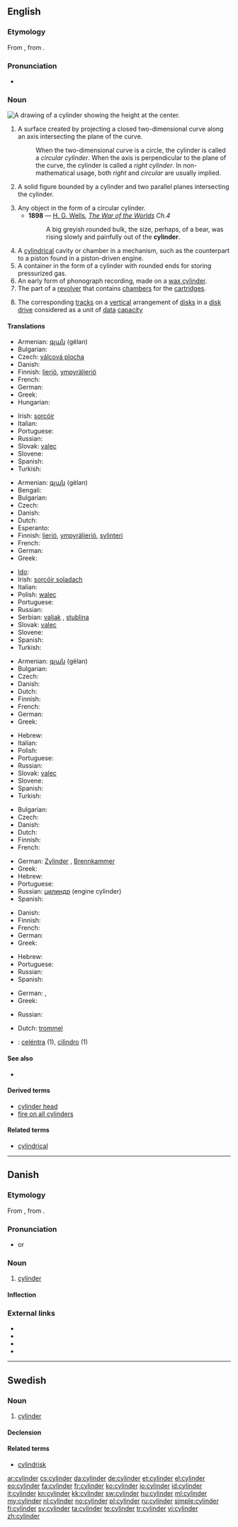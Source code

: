 ==English==

===Etymology===
From {{etyl|la|en}} {{term|cylindrus|lang=la}}, from {{etyl|grc|en}} {{term|κύλινδρος|tr=kulindros|lang=grc|sc=polytonic}}.

===Pronunciation===
* {{audio|en-us-cylinder.ogg|Audio (US)}}

===Noun===
[[Image:Cylinder geometry.svg|thumb|right|A drawing of a cylinder showing the height at the center.]]
{{en-noun}}

# {{geometry}} A surface created by projecting a closed two-dimensional curve along an axis intersecting the plane of the curve.
#: When the two-dimensional curve is a circle, the cylinder is called a ''circular cylinder''. When the axis is perpendicular to the plane of the curve, the cylinder is called a ''right cylinder''.  In non-mathematical usage, both ''right'' and ''circular'' are usually implied.
# {{geometry}} A solid figure bounded by a cylinder and two parallel planes intersecting the cylinder.
# Any object in the form of a circular cylinder.
#* '''1898''' — [[w:H. G. Wells|H. G. Wells]], ''[http://en.wikisource.org/wiki/The_War_of_the_Worlds The War of the Worlds] Ch.4''
#*: A big greyish rounded bulk, the size, perhaps, of a bear, was rising slowly and painfully out of the '''cylinder'''.
# A [[cylindrical]] cavity or chamber in a mechanism, such as the counterpart to a piston found in a piston-driven engine.
# A container in the form of a cylinder with rounded ends for storing pressurized gas.
# An early form of phonograph recording, made on a [[wax cylinder]].
# The part of a [[revolver]] that contains [[chamber]]s for the [[cartridge]]s.
#{{computing}} The corresponding [[track]]s on a [[vertical]] arrangement of [[disk]]s in a [[disk drive]] considered as a unit of [[data]] [[capacity]]

====Translations====
{{trans-top|geometry: surface}}
* Armenian: [[գլան]] (gëlan)
* Bulgarian: {{t|bg|цилиндър|m}}
* Czech: [[válcová plocha]] {{f}}
* Danish: {{t+|da|cylinder|c}}
* Finnish: [[lieriö]], [[ympyrälieriö]]
* French: {{t+|fr|cylindre|m}}
* German: {{t+|de|Zylinder|m}}
* Greek: {{t|el|κύλινδρος|m|tr=kýlindros}}
* Hungarian: {{t+|hu|henger}}
{{trans-mid}}
* Irish: [[sorcóir]] {{m}}
* Italian: {{t+|it|cilindro|m}}
* Portuguese: {{t+|pt|cilindro|m}}
* Russian: {{t+|ru|цилиндр|m}}
* Slovak: [[valec]] {{m}}
* Slovene: {{t+|sl|valj|m}}
* Spanish: {{t-|es|cilindro|m}}
* Turkish: {{t+|tr|silindir}}
{{trans-bottom}}

{{trans-top|geometry: solid}}
* Armenian: [[գլան]] (gëlan)
* Bengali: {{t|bn|বেলন}}
* Bulgarian: {{t|bg|цилиндър|m}}
* Czech: {{t+|cs|válec|m}}
* Danish: {{t+|da|cylinder|c}}
* Dutch: {{t+|nl|cilinder|m}}
* Esperanto: {{t-|eo|cilindro|xs=Esperanto}}
* Finnish: [[lieriö]], [[ympyrälieriö]], [[sylinteri]]
* French: {{t+|fr|cylindre|m}}
* German: {{t+|de|Zylinder|m}}
* Greek: {{t|el|κύλινδρος|m|tr=kýlindros}}
{{trans-mid}}
* [[Ido]]: {{t+|io|cilindro|xs=Ido}}
* Irish: [[sorcóir soladach]] {{m}}
* Italian: {{t+|it|cilindro|m}}
* Polish: [[walec]] {{m}}
* Portuguese: {{t+|pt|cilindro|m}}
* Russian: {{t+|ru|цилиндр|m}}
* Serbian: [[valjak]] {{m}}, [[stublina]] {{f}}
* Slovak: [[valec]] {{m}}
* Slovene: {{t+|sl|valj|m}}
* Spanish: {{t-|es|cilindro|m}}
* Turkish: {{t+|tr|silindir}}
{{trans-bottom}}

{{trans-top|any cylindrical object}}
* Armenian: [[գլան]] (gëlan)
* Bulgarian: {{t|bg|валяк|m}}
* Czech: {{t+|cs|válec|m}}
* Danish: {{t+|da|cylinder|c}}
* Dutch: {{t+|nl|cilinder|m}}
* Finnish: {{t-|fi|sylinteri}}
* French: {{t+|fr|cylindre|m}}
* German: {{t+|de|Zylinder|m}}
* Greek: {{t|el|κύλινδρος|m|tr=kýlindros}}
{{trans-mid}}
* Hebrew: {{t+|he|גליל|tr=ga'lil}}
* Italian: {{t+|it|cilindro|m}}
* Polish: {{t|pl|cylinder|m}}
* Portuguese: {{t+|pt|cilindro|m}}
* Russian: {{t+|ru|цилиндр|m}}
* Slovak: [[valec]] {{m}}
* Slovene: {{t+|sl|valj|m}}
* Spanish: {{t-|es|cilindro|m}}
* Turkish: {{t+|tr|silindir}}
{{trans-bottom}}

{{trans-top|cavity or chamber}}
* Bulgarian: {{t|bg|цилиндър|m}}
* Czech: {{t+|cs|válec|m}}
* Danish: {{t+|da|cylinder|c}}
* Dutch: {{t+|nl|cilinder|m}}
* Finnish: {{t-|fi|sylinteri}}
* French: {{t+|fr|cylindre|m}}
{{trans-mid}}
* German: [[Zylinder]] {{m}}, [[Brennkammer]] {{m}}
* Greek: {{t|el|κύλινδρος|m|tr=kýlindros}}
* Hebrew: {{t+|he|גליל|tr=ga'lil}}
* Portuguese: {{t+|pt|cilindro|m}}
* Russian: [[цилиндр]] {{m}} (engine cylinder)
* Spanish: {{t-|es|cilindro|m}}
{{trans-bottom}}

{{trans-top|container}}
* Danish: {{t+|da|cylinder|c}}
* Finnish: {{t-|fi|sylinteri}}
* French: {{t+|fr|cylindre|m}}
* German: {{t+|de|Zylinder|m}}
* Greek: {{t|el|κύλινδρος|m|tr=kýlindros}}
{{trans-mid}}
* Hebrew: {{t+|he|גליל|tr=ga'lil}}
* Portuguese: {{t+|pt|cilindro|m}}
* Russian: {{t+|ru|баллон|m}}
* Spanish: {{t-|es|cilindro|m}}
{{trans-bottom}}

{{trans-top|recording}}
* German: {{t+|de|Rolle|f}}, {{t+|de|Zylinder|m}}
* Greek: {{t|el|κύλινδρος|m|tr=kýlindros}}
{{trans-mid}}
* Russian: {{t+|ru|цилиндр|m}}
{{trans-bottom}}

{{trans-top|part of a revolver which contains chambers for rounds}}
* Dutch: [[trommel]] {{f|m}}
{{trans-mid}}
{{trans-bottom}}

{{checktrans}}

* {{ttbc|nap}}: [[celéntra]] (1), [[cìlìndro]] (1)

====See also====
* {{pedialite}}

====Derived terms====
* [[cylinder head]]
* [[fire on all cylinders]]

====Related terms====
* [[cylindrical]]

----

==Danish==

===Etymology===
From {{etyl|la|da}} {{term|cylindrus|lang=la}}, from {{etyl|grc|da}} {{term|κύλινδρος|tr=kulindros|lang=grc|sc=polytonic}}.

===Pronunciation===
* {{IPA|/sylenər/|[syˈlenˀɐ]|lang=da}} or {{IPA|/sylendər/|[syˈlenˀd̥ɐ]|lang=da}}

===Noun===
{{da-noun|en|e|pl-indef-2=cylindre}}

# [[#English|cylinder]]

====Inflection====
{{da-noun-infl|en|e|ne|pl-indef-2=cylindre|pl-def-2=cylindrene}}

===External links===
* {{pedialite|lang=da}}
* {{pedialite|Cylinder (geometri)|lang=da}}
* {{pedialite|Cylinder (fluidmekanik)|lang=da}}
* {{pedialite|Cylinder (motordel)|lang=da}}

----

==Swedish==
{{wikipedia|lang=sv}}

===Noun===
{{sv-noun|g=c}}

# {{geometry|lang=sv}} [[#English|cylinder]]

====Declension====
{{sv-noun-irreg-c|2=cylindern|3=cylindrar|4=cylindrarna}}

====Related terms====
* [[cylindrisk]]

[[ar:cylinder]]
[[cs:cylinder]]
[[da:cylinder]]
[[de:cylinder]]
[[et:cylinder]]
[[el:cylinder]]
[[eo:cylinder]]
[[fa:cylinder]]
[[fr:cylinder]]
[[ko:cylinder]]
[[io:cylinder]]
[[id:cylinder]]
[[it:cylinder]]
[[kn:cylinder]]
[[kk:cylinder]]
[[sw:cylinder]]
[[hu:cylinder]]
[[ml:cylinder]]
[[my:cylinder]]
[[nl:cylinder]]
[[no:cylinder]]
[[pl:cylinder]]
[[ru:cylinder]]
[[simple:cylinder]]
[[fi:cylinder]]
[[sv:cylinder]]
[[ta:cylinder]]
[[te:cylinder]]
[[tr:cylinder]]
[[vi:cylinder]]
[[zh:cylinder]]